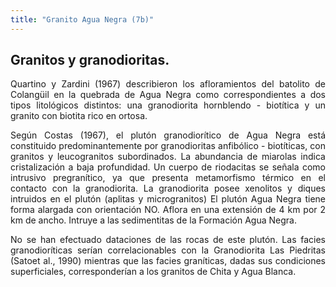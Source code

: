 ```yaml
---
title: "Granito Agua Negra (7b)"
---
```


<div style="text-align: justify">

## Granitos y granodioritas.

Quartino y Zardini (1967) describieron los afloramientos del batolito de Colangüil en la quebrada de Agua Negra como correspondientes a dos tipos litológicos distintos: una granodiorita hornblendo - biotítica y un granito con biotita rico en ortosa.

Según Costas (1967), el plutón granodiorítico de Agua Negra está constituido predominantemente por granodioritas anfibólico - biotíticas, con granitos y leucogranitos subordinados. La abundancia de miarolas indica cristalización a baja profundidad. Un cuerpo de riodacitas se señala como intrusivo pregranítico, ya que presenta metamorfismo térmico en el contacto con la granodiorita.
La granodiorita posee xenolitos y diques intruidos en el plutón (aplitas y microgranitos)
El plutón Agua Negra tiene forma alargada con orientación NO. Aflora en una extensión de 4 km por 2 km de ancho. Intruye a las sedimentitas de la Formación Agua Negra.

No se han efectuado dataciones de las rocas de este plutón. Las facies granodioríticas serían correlacionables con la Granodiorita Las Piedritas (Satoet al., 1990) mientras que las facies graníticas, dadas sus condiciones superficiales, corresponderían a los granitos de Chita y Agua Blanca.

<div/>
